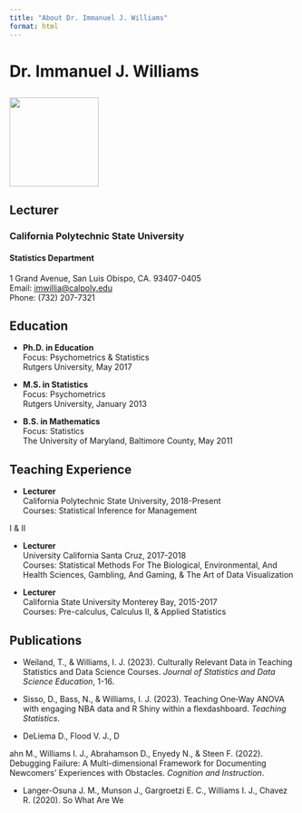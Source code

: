 ```yaml
---
title: "About Dr. Immanuel J. Williams"
format: html
---
```


# Dr. Immanuel J. Williams

## ![](images/GATO365-24.jpg){width="157"}

## Lecturer

### California Polytechnic State University

#### Statistics Department

1 Grand Avenue, San Luis Obispo, CA. 93407-0405\
Email: [imwillia\@calpoly.edu](mailto:imwillia@calpoly.edu)\
Phone: (732) 207-7321

## Education

-   **Ph.D. in Education**\
    Focus: Psychometrics & Statistics\
    Rutgers University, May 2017

-   **M.S. in Statistics**\
    Focus: Psychometrics\
    Rutgers University, January 2013

-   **B.S. in Mathematics**\
    Focus: Statistics\
    The University of Maryland, Baltimore County, May 2011

## Teaching Experience

-   **Lecturer**\
    California Polytechnic State University, 2018-Present\
    Courses: Statistical Inference for Management

I & II

-   **Lecturer**\
    University California Santa Cruz, 2017-2018\
    Courses: Statistical Methods For The Biological, Environmental, And Health Sciences, Gambling, And Gaming, & The Art of Data Visualization

-   **Lecturer**\
    California State University Monterey Bay, 2015-2017\
    Courses: Pre-calculus, Calculus II, & Applied Statistics

## Publications

-   Weiland, T., & Williams, I. J. (2023). Culturally Relevant Data in Teaching Statistics and Data Science Courses. *Journal of Statistics and Data Science Education*, 1-16.

-   Sisso, D., Bass, N., & Williams, I. J. (2023). Teaching One‐Way ANOVA with engaging NBA data and R Shiny within a flexdashboard. *Teaching Statistics*.

-   DeLiema D., Flood V. J., D

ahn M., Williams I. J., Abrahamson D., Enyedy N., & Steen F. (2022). Debugging Failure: A Multi-dimensional Framework for Documenting Newcomers’ Experiences with Obstacles. *Cognition and Instruction*.

-   Langer-Osuna J. M., Munson J., Gargroetzi E. C., Williams I. J., Chavez R. (2020). So What Are We
